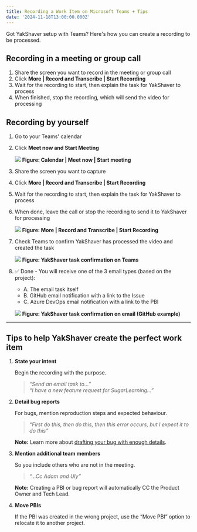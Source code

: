 ```yaml
---
title: Recording a Work Item on Microsoft Teams + Tips
date: '2024-11-18T13:00:00.000Z'
---
```


Got YakShaver setup with Teams? Here's how you can create a recording to be processed.

## Recording in a meeting or group call

1. Share the screen you want to record in the meeting or group call
2. Click **More | Record and Transcribe | Start Recording**
3. Wait for the recording to start, then explain the task for YakShaver to process
4. When finished, stop the recording, which will send the video for processing

## Recording by yourself

1. Go to your Teams' calendar
2. Click **Meet now and Start Meeting**

   ![](/YakShaver/Blogs/meeting-with-yourself.png)
   **Figure: Calendar | Meet now | Start meeting**
3. Share the screen you want to capture
4. Click **More | Record and Transcribe | Start Recording**
5. Wait for the recording to start, then explain the task for YakShaver to process
6. When done, leave the call or stop the recording to send it to YakShaver for processing

   ![](/YakShaver/Blogs/start-recording.png)
   **Figure: More | Record and Transcribe | Start Recording**
7. Check Teams to confirm YakShaver has processed the video and created the task

   ![](/YakShaver/yakshaver-is-done.png)
   **Figure: YakShaver task confirmation on Teams**

8. ✅ Done - You will receive one of the 3 email types (based on the project):   

   - A. The email task itself   
   - B. GitHub email notification with a link to the Issue   
   - C. Azure DevOps email notification with a link to the PBI

   ![](/YakShaver/yakshaver-github-email.png)
   **Figure: YakShaver task confirmation on email (GitHub example)**

***

## Tips to help YakShaver create the perfect work item

1. **State your intent**

   Begin the recording with the purpose. 
  
   > *“Send an email task to...”*   
   > *“I have a new feature request for SugarLearning...”*

2. **Detail bug reports**

   For bugs, mention reproduction steps and expected behaviour. 
   
   > *“First do this, then do this, then this error occurs, but I expect it to do this”*
  
   **Note:** Learn more about [drafting your bug with enough details](https://www.ssw.com.au/rules/report-bugs-and-suggestions/#tip-1-draft-your-bug-with-enough-details).

3. **Mention additional team members**

   So you include others who are not in the meeting. 

   > *“...Cc Adam and Uly”*

   **Note:** Creating a PBI or bug report will automatically CC the Product Owner and Tech Lead.

4. **Move PBIs**

   If the PBI was created in the wrong project, use the “Move PBI” option to relocate it to another project.
